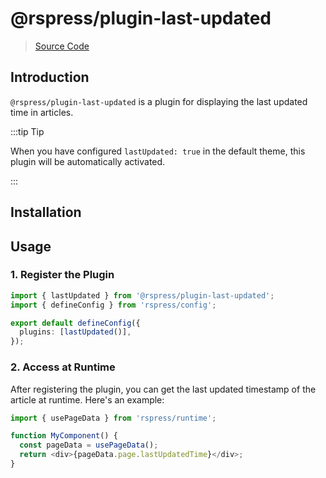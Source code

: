 # @rspress/plugin-last-updated


> [Source Code](https://github.com/web-infra-dev/rspress/tree/main/packages/plugin-last-updated)

## Introduction

`@rspress/plugin-last-updated` is a plugin for displaying the last updated time in articles.

:::tip Tip

When you have configured `lastUpdated: true` in the default theme, this plugin will be automatically activated.

:::

## Installation

<PackageManagerTabs command="add @rspress/plugin-last-updated -D" />

## Usage

### 1. Register the Plugin

```ts title="rspress.config.ts"
import { lastUpdated } from '@rspress/plugin-last-updated';
import { defineConfig } from 'rspress/config';

export default defineConfig({
  plugins: [lastUpdated()],
});
```

### 2. Access at Runtime

After registering the plugin, you can get the last updated timestamp of the article at runtime. Here's an example:

```ts
import { usePageData } from 'rspress/runtime';

function MyComponent() {
  const pageData = usePageData();
  return <div>{pageData.page.lastUpdatedTime}</div>;
}
```
